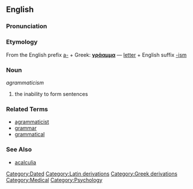 ==English==

===Pronunciation===
{{substub}}

===Etymology===
From the English prefix [[a-]] + Greek: '''[[γράαμμα]]''' &mdash; [[letter]] + English suffix [[-ism]]

===Noun===
''agrammaticism''

# the inability to form sentences

===Related Terms===
* [[agrammaticist]]
* [[grammar]]
* [[grammatical]]

===See Also===
* [[acalculia]]

[[Category:Dated]]
[[Category:Latin derivations]]
[[Category:Greek derivations]]
[[Category:Medical]]
[[Category:Psychology]]